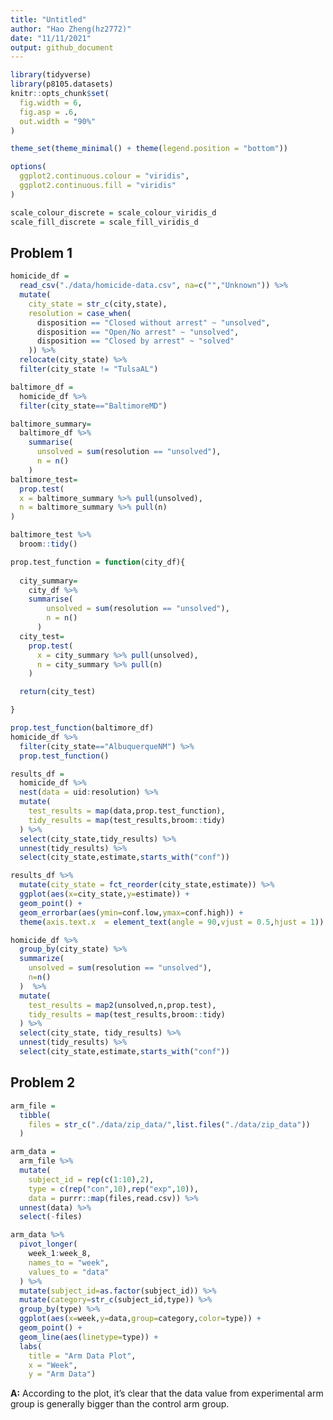 ```yaml
---
title: "Untitled"
author: "Hao Zheng(hz2772)"
date: "11/11/2021"
output: github_document
---
```


```r
library(tidyverse)
library(p8105.datasets)
knitr::opts_chunk$set(
  fig.width = 6,
  fig.asp = .6,
  out.width = "90%"
)

theme_set(theme_minimal() + theme(legend.position = "bottom"))

options(
  ggplot2.continuous.colour = "viridis",
  ggplot2.continuous.fill = "viridis"
)

scale_colour_discrete = scale_colour_viridis_d
scale_fill_discrete = scale_fill_viridis_d
```
## Problem 1
```r
homicide_df = 
  read_csv("./data/homicide-data.csv", na=c("","Unknown")) %>%
  mutate(
    city_state = str_c(city,state),
    resolution = case_when(
      disposition == "Closed without arrest" ~ "unsolved",
      disposition == "Open/No arrest" ~ "unsolved",
      disposition == "Closed by arrest" ~ "solved"
    )) %>%
  relocate(city_state) %>%
  filter(city_state != "TulsaAL")
```

```r
baltimore_df = 
  homicide_df %>%
  filter(city_state=="BaltimoreMD")

baltimore_summary=
  baltimore_df %>%
    summarise(
      unsolved = sum(resolution == "unsolved"),
      n = n()
    ) 
baltimore_test=
  prop.test(
  x = baltimore_summary %>% pull(unsolved),
  n = baltimore_summary %>% pull(n)
)

baltimore_test %>%
  broom::tidy()
```

```r
prop.test_function = function(city_df){
  
  city_summary=
    city_df %>%
    summarise(
        unsolved = sum(resolution == "unsolved"),
        n = n()
      ) 
  city_test=
    prop.test(
      x = city_summary %>% pull(unsolved),
      n = city_summary %>% pull(n)
    )

  return(city_test)

}

prop.test_function(baltimore_df)
homicide_df %>% 
  filter(city_state=="AlbuquerqueNM") %>%
  prop.test_function()
```

```r
results_df = 
  homicide_df %>%
  nest(data = uid:resolution) %>%
  mutate(
    test_results = map(data,prop.test_function),
    tidy_results = map(test_results,broom::tidy)
  ) %>%
  select(city_state,tidy_results) %>%
  unnest(tidy_results) %>%
  select(city_state,estimate,starts_with("conf"))
```

```r
results_df %>%
  mutate(city_state = fct_reorder(city_state,estimate)) %>%
  ggplot(aes(x=city_state,y=estimate)) +
  geom_point() +
  geom_errorbar(aes(ymin=conf.low,ymax=conf.high)) +
  theme(axis.text.x  = element_text(angle = 90,vjust = 0.5,hjust = 1))
```

```r
homicide_df %>%
  group_by(city_state) %>%
  summarize(
    unsolved = sum(resolution == "unsolved"),
    n=n()
  )  %>%
  mutate(
    test_results = map2(unsolved,n,prop.test),
    tidy_results = map(test_results,broom::tidy)
  ) %>%
  select(city_state, tidy_results) %>%
  unnest(tidy_results) %>%
  select(city_state,estimate,starts_with("conf"))
```

## Problem 2
```r
arm_file =
  tibble(
    files = str_c("./data/zip_data/",list.files("./data/zip_data"))
  ) 

arm_data = 
  arm_file %>%
  mutate(
    subject_id = rep(c(1:10),2),
    type = c(rep("con",10),rep("exp",10)),
    data = purrr::map(files,read.csv)) %>%
  unnest(data) %>%
  select(-files) 

arm_data %>% 
  pivot_longer(
    week_1:week_8,
    names_to = "week",
    values_to = "data"
  ) %>%
  mutate(subject_id=as.factor(subject_id)) %>%
  mutate(category=str_c(subject_id,type)) %>%
  group_by(type) %>%
  ggplot(aes(x=week,y=data,group=category,color=type)) + 
  geom_point() + 
  geom_line(aes(linetype=type)) +
  labs(
    title = "Arm Data Plot",
    x = "Week",
    y = "Arm Data")
```

**A:** According to the plot, it's clear that the data value from experimental arm group is generally bigger than the control arm group. 
